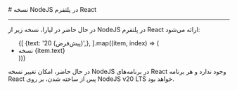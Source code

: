 
<Layout>
# نسخه NodeJS در پلتفرم React
<hr className="mb-2" />

در حال حاضر در لیارا، نسخه زیر از NodeJS در پلتفرم React ارائه می‌شود:

<ul className="pr-4">
  {[
    {text: '20 (پیش‌فرض)',},
  ].map((item, index) => (
    <li
      key={index}
      style={{
        textDecorationColor: "#9ca3af"
      }}
    >
        نسخه {item.text}
    </li>
  ))}
</ul>

<div className="h-4" />
<Alert variant='warning'>
<p>
در حال حاضر، امکان تغییر نسخه NodeJS در برنامه‌های React وجود ندارد و هر برنامه React پس از ساخته شدن، بر روی NodeJS v20 LTS خواهد بود.
</p>
</Alert>

<NextPage next="./customize-nginx"/>
</Layout>
